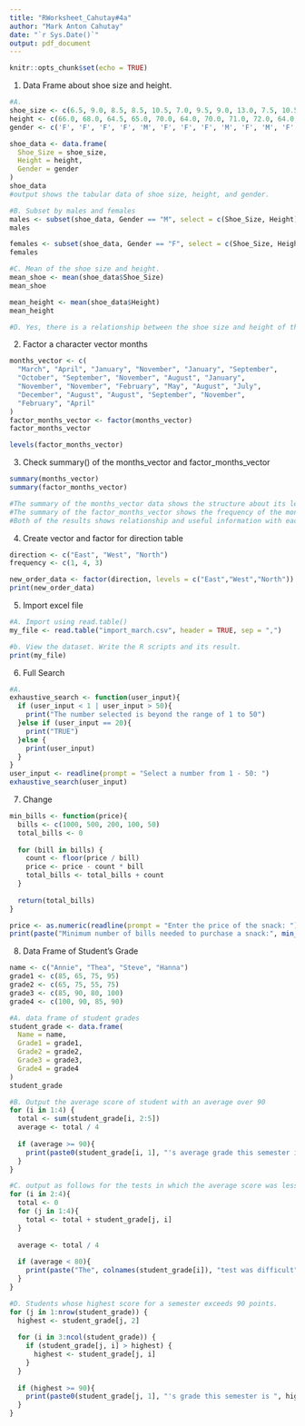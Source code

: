 ```yaml
---
title: "RWorksheet_Cahutay#4a"
author: "Mark Anton Cahutay"
date: "`r Sys.Date()`"
output: pdf_document
---
```


```r
knitr::opts_chunk$set(echo = TRUE)
```

1. Data Frame about shoe size and height.
```r
#A.  
shoe_size <- c(6.5, 9.0, 8.5, 8.5, 10.5, 7.0, 9.5, 9.0, 13.0, 7.5, 10.5, 8.5, 12.0, 10.5, 13.0, 11.5, 8.5, 5.0, 10.0, 6.5, 7.5, 8.5, 10.5, 8.5, 10.5, 11.0, 9.0, 13.0)
height <- c(66.0, 68.0, 64.5, 65.0, 70.0, 64.0, 70.0, 71.0, 72.0, 64.0, 74.5, 67.0, 71.0, 71.0, 77.0, 72.0, 59.0, 62.0, 72.0, 66.0, 64.0, 67.0, 73.0, 69.0, 72.0, 70.0, 69.0, 70.0)
gender <- c('F', 'F', 'F', 'F', 'M', 'F', 'F', 'F', 'M', 'F', 'M', 'F', 'M', 'M', 'M', 'M', 'F', 'F', 'M', 'F', 'F', 'M', 'M', 'F', 'M', 'M', 'M', 'M')

shoe_data <- data.frame(
  Shoe_Size = shoe_size,
  Height = height,
  Gender = gender
)
shoe_data
#output shows the tabular data of shoe size, height, and gender.
```

```r
#B. Subset by males and females
males <- subset(shoe_data, Gender == "M", select = c(Shoe_Size, Height))
males

females <- subset(shoe_data, Gender == "F", select = c(Shoe_Size, Height))
females
```

```r
#C. Mean of the shoe size and height.
mean_shoe <- mean(shoe_data$Shoe_Size)
mean_shoe

mean_height <- mean(shoe_data$Height)
mean_height
```

```r
#D. Yes, there is a relationship between the shoe size and height of the respondent because when the respondent's height is taller, their shoe size is also higher.
```


2. Factor a character vector months
```r
months_vector <- c(
  "March", "April", "January", "November", "January", "September", 
  "October", "September", "November", "August", "January", 
  "November", "November", "February", "May", "August", "July", 
  "December", "August", "August", "September", "November", 
  "February", "April"
)
factor_months_vector <- factor(months_vector)
factor_months_vector

levels(factor_months_vector)
```


3. Check summary() of the months_vector and factor_months_vector
```r
summary(months_vector)
summary(factor_months_vector)

#The summary of the months_vector data shows the structure about its length, class, and mode.
#The summary of the factor_months_vector shows the frequency of the months appearing in the dataset.
#Both of the results shows relationship and useful information with each other. The summary of the months_vector provides the overall structure of the data while the results of factor_months_vector provides useful information about the content of the data.
```

4. Create vector and factor for direction table
```r
direction <- c("East", "West", "North")
frequency <- c(1, 4, 3)

new_order_data <- factor(direction, levels = c("East","West","North"))
print(new_order_data)
```


5. Import excel file
```r
#A. Import using read.table()
my_file <- read.table("import_march.csv", header = TRUE, sep = ",")

```

```r
#b. View the dataset. Write the R scripts and its result.
print(my_file)
``` 


6. Full Search
```r
#A. 
exhaustive_search <- function(user_input){
  if (user_input < 1 | user_input > 50){
    print("The number selected is beyond the range of 1 to 50")
  }else if (user_input == 20){
    print("TRUE")
  }else {
    print(user_input)
  }
}
user_input <- readline(prompt = "Select a number from 1 - 50: ")
exhaustive_search(user_input)

```


7. Change
```r
min_bills <- function(price){
  bills <- c(1000, 500, 200, 100, 50)
  total_bills <- 0
  
  for (bill in bills) {
    count <- floor(price / bill)
    price <- price - count * bill
    total_bills <- total_bills + count
  }
  
  return(total_bills)
}

price <- as.numeric(readline(prompt = "Enter the price of the snack: "))
print(paste("Minimum number of bills needed to purchase a snack:", min_bills(price)))
```


8. Data Frame of Student's Grade
```r
name <- c("Annie", "Thea", "Steve", "Hanna")
grade1 <- c(85, 65, 75, 95)
grade2 <- c(65, 75, 55, 75)
grade3 <- c(85, 90, 80, 100)
grade4 <- c(100, 90, 85, 90)

#A. data frame of student grades
student_grade <- data.frame(
  Name = name,
  Grade1 = grade1, 
  Grade2 = grade2,
  Grade3 = grade3,
  Grade4 = grade4
)
student_grade
```

```r
#B. Output the average score of student with an average over 90
for (i in 1:4) {
  total <- sum(student_grade[i, 2:5])  
  average <- total / 4
  
  if (average >= 90){
    print(paste0(student_grade[i, 1], "'s average grade this semester is ", average))
  }
}
```

```r
#C. output as follows for the tests in which the average score was less than 80 out of 4 tests
for (i in 2:4){
  total <- 0
  for (j in 1:4){
    total <- total + student_grade[j, i]
  }
  
  average <- total / 4
  
  if (average < 80){
    print(paste("The", colnames(student_grade[i]), "test was difficult"))
  }
}
```

```r
#D. Students whose highest score for a semester exceeds 90 points.
for (j in 1:nrow(student_grade)) {  
  highest <- student_grade[j, 2]
  
  for (i in 3:ncol(student_grade)) { 
    if (student_grade[j, i] > highest) {
      highest <- student_grade[j, i]  
    }
  }
 
  if (highest >= 90){
    print(paste0(student_grade[j, 1], "'s grade this semester is ", highest))
  }
}
```




